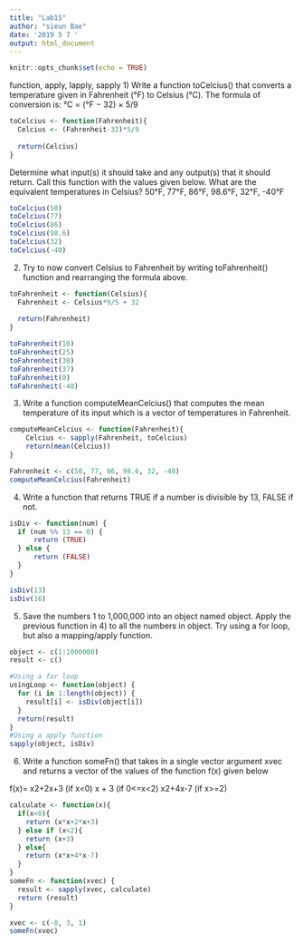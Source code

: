 ```yaml
---
title: "Lab15"
author: "sieun Bae"
date: '2019 5 7 '
output: html_document
---
```


```r
knitr::opts_chunk$set(echo = TRUE)
```

function, apply, lapply, sapply
1) Write a function toCelcius() that converts a temperature given in Fahrenheit (°F) to Celsius (°C). 
The formula of conversion is: °C = (°F − 32) × 5/9

```r
toCelcius <- function(Fahrenheit){
  Celcius <- (Fahrenheit-32)*5/9
  
  return(Celcius)
}
```

Determine what input(s) it should take and any output(s) that it should return. 
Call this function with the values given below. What are the equivalent temperatures in Celsius?
50°F, 77°F, 86°F, 98.6°F, 32°F, -40°F

```r
toCelcius(50)
toCelcius(77)
toCelcius(86)
toCelcius(98.6)
toCelcius(32)
toCelcius(-40)
```

2) Try to now convert Celsius to Fahrenheit by writing toFahrenheit() function and rearranging the formula above.
```r
toFahrenheit <- function(Celsius){
  Fahrenheit <- Celsius*9/5 + 32
  
  return(Fahrenheit)
}

toFahrenheit(10)
toFahrenheit(25)
toFahrenheit(30)
toFahrenheit(37)
toFahrenheit(0)
toFahrenheit(-40)
```

3) Write a function computeMeanCelcius() that computes the mean temperature of its input which is a vector of temperatures in Fahrenheit.
```r
computeMeanCelcius <- function(Fahrenheit){
    Celcius <- sapply(Fahrenheit, toCelcius)
    return(mean(Celcius))
}

Fahrenheit <- c(50, 77, 86, 98.6, 32, -40)
computeMeanCelcius(Fahrenheit)
```

4) Write a function that returns TRUE if a number is divisible by 13, FALSE if not.
```r
isDiv <- function(num) {
  if (num %% 13 == 0) {
      return (TRUE)
  } else {
      return (FALSE)
  }
}

isDiv(13)
isDiv(16)
```


5) Save the numbers 1 to 1,000,000 into an object named object. 
Apply the previous function in 4) to all the numbers in object. 
Try using a for loop, but also a mapping/apply function.
```r
object <- c(1:1000000)
result <- c()

#Using a for loop
usingLoop <- function(object) {
  for (i in 1:length(object)) {
    result[i] <- isDiv(object[i])
  }
  return(result)
}
#Using a apply function
sapply(object, isDiv)
```


6) Write a function someFn() that takes in a single vector argument xvec and returns a vector of the values of the function f(x) given below

f(x)= x2+2x+3 (if x<0)
      x + 3   (if 0<=x<2)
      x2+4x-7 (if x>=2)
      
```r

calculate <- function(x){
  if(x<0){
    return (x*x+2*x+3)
  } else if (x<2){
    return (x+3)
  } else{
    return (x*x+4*x-7)
  }
}
someFn <- function(xvec) {
  result <- sapply(xvec, calculate)
  return (result)
}

xvec <- c(-8, 3, 1)
someFn(xvec)
```

      
      
      
      
      
      
      
      
      
      
      
      
      
      
      
      
      
      
      

